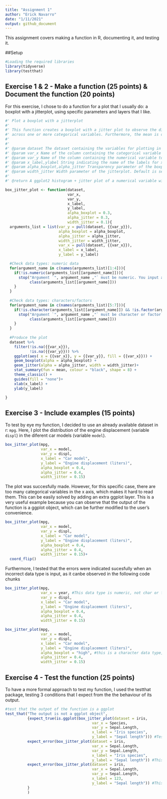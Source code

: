 ```yaml
---
title: "Assignment 1"
author: "Erick Navarro"
date: "1/11/2021"
output: github_document
---
```

This assignment covers making a function in R, documenting it, and testing it.

##Setup
```r
#Loading the required libraries
library(tidyverse)
library(testthat)
```

## Exercise 1 & 2 - Make a function (25 points) & Document the function (20 points)
For this exercise, I chose to do a function for a plot that I usually do: a boxplot with a jitterplot, using specific parameters and layers that I like. 
```r
#' Plot a boxplot with a jitterplot
#'
#' This function creates a boxplot with a jitter plot to observe the distribution of a numeric variable 
#' across one or more categorical variables. Furthermore, the mean is denoted as a black asterisk.
#' 
#'
#' @param dataset The dataset containing the variables for plotting in a tidy format. Names come from "dataset used to plot"
#' @param var_x Name of the column containing the categorical variable to be plot in x axis. Name comes from "variable x"
#' @param var_y Name of the column containing the numerical variable to be plot in y axi. Name comes from "variable y"
#' @param x_label,ylabel String indicating the name of the labels for x and y axis. Names come from "label of axis x or y"
#' @param alpha_boxplot,alpha_jitter Transparency parameter of the boxplot and jitterplot. Default is set to 0.3. Names come from "alpha of boxplot or jitterplot"
#' @param width_jitter Width parameter of the jitterplot. Default is set to 0.1. Name comes from "width of jitterplot"
#'
#' @return A ggplot2 histogram + jitter plot of a numerical variable with the mean marked as a black asterisk. 

box_jitter_plot <- function(dataset, 
                            var_x, 
                            var_y, 
                            x_label,
                            y_label,
                            alpha_boxplot = 0.3, 
                            alpha_jitter = 0.3, 
                            width_jitter = 0.1){
  arguments_list = list(var_y = pull(dataset, {{var_y}}),
                        alpha_boxplot = alpha_boxplot,
                        alpha_jitter = alpha_jitter,
                        width_jitter = width_jitter,
                        var_x = pull(dataset, {{var_x}}),
                        x_label = x_label,
                        y_label = y_label)

  #Check data types: numeric data  
  for(argument_name in c(names(arguments_list)[1:4])){
    if(!is.numeric(arguments_list[[argument_name]])){
      stop("Argument `", argument_name ,"` must be numeric. You input an object of class ", 
           class(arguments_list[[argument_name]]))
    }
  }
  
  #Check data types: characters/factors  
  for(argument_name in c(names(arguments_list)[5:7])){
    if(!is.character(arguments_list[[argument_name]]) && !is.factor(arguments_list[[argument_name]])){
      stop("Argument `", argument_name ,"` must be character or factor You input an object of class ", 
           class(arguments_list[[argument_name]]))
    }
  }
  
  #Produce the plot
  dataset %>% 
    filter(!is.na({{var_x}}),
           !is.na({{var_y}})) %>% 
    ggplot(aes( x = {{var_x}}, y = {{var_y}}, fill = {{var_x}})) +
    geom_boxplot(alpha = alpha_boxplot) +
    geom_jitter(alpha = alpha_jitter, width = width_jitter)+
    stat_summary(fun = mean, colour = "black", shape = 8) +
    theme_classic() +
    guides(fill = "none")+
    xlab(x_label) +
    ylab(y_label)

}


```
## Exercise 3 - Include examples (15 points)
To test by eye my function, I decided to use an already available dataset in r: `mpg`. Here, I plot the distribution of the engine displacement (variable `displ`) in the diferent car models (variable `model`). 

```r
box_jitter_plot(mpg, 
                var_x = model,
                var_y = displ,
                x_label = "Car model",
                y_label = "Engine displacement (liters)",
                alpha_boxplot = 0.4,
                alpha_jitter = 0.4,
                width_jitter = 0.15)
```

The plot was succesfully made. However, for this specific case, there are too many categorical variables in the x axis, which makes it hard to read them. This can be easily solved by adding an extra ggplot layer. This is a very useful example because you can observe that the output of the function is a ggplot object, which can be further modified to the user's convenience. 

```r
box_jitter_plot(mpg, 
                var_x = model,
                var_y = displ,
                x_label = "Car model",
                y_label = "Engine displacement (liters)",
                alpha_boxplot = 0.4,
                alpha_jitter = 0.4,
                width_jitter = 0.15)+
  coord_flip()
```

Furthermore, I tested that the errors were indicated sucesfully when an incorrect data type is input, as it canbe observed in the following code chunks

```r
box_jitter_plot(mpg, 
                var_x = year, #This data type is numeric, not char or factor as it should be
                var_y = displ,
                x_label = "Car model",
                y_label = "Engine displacement (liters)",
                alpha_boxplot = 0.4,
                alpha_jitter = 0.4,
                width_jitter = 0.15)

```
```r
box_jitter_plot(mpg, 
                var_x = model, 
                var_y = displ,
                x_label = "Car model",
                y_label = "Engine displacement (liters)",
                alpha_boxplot = "high", #this is a character data type, instead of the expected numerical value
                alpha_jitter = 0.4,
                width_jitter = 0.15)

```
 
## Exercise 4 - Test the function (25 points)
To have a more formal approach to test my function, I used the testthat package, testing 3 conditions that I expect from the the behaviour of its output. 
```r
#test that the outpot of the function is a ggplot
test_that("The output is not a ggplot object",
          {expect_true(is.ggplot(box_jitter_plot(dataset = iris, 
                                       var_x = Species, 
                                       var_y = Sepal.Length,
                                       x_label = "Iris species", 
                                       y_label = "Sepal length"))) #Test that the final output is a ggplot object
          expect_error(box_jitter_plot(dataset = iris, 
                                       var_x = Sepal.Length, 
                                       var_y = Sepal.Length,
                                       x_label = "Iris species", 
                                       y_label = "Sepal length")) #This should throw an error because var_x is supposed to be a categorical variable, not numerical  
          expect_error(box_jitter_plot(dataset = iris, 
                                       var_x = Sepal.Length, 
                                       var_y = Sepal.Length,
                                       x_label = 123, 
                                       y_label = "Sepal length")) #This should throw an error because x_lab is supposed to be a string, not a numerical value
          }
          )
```


